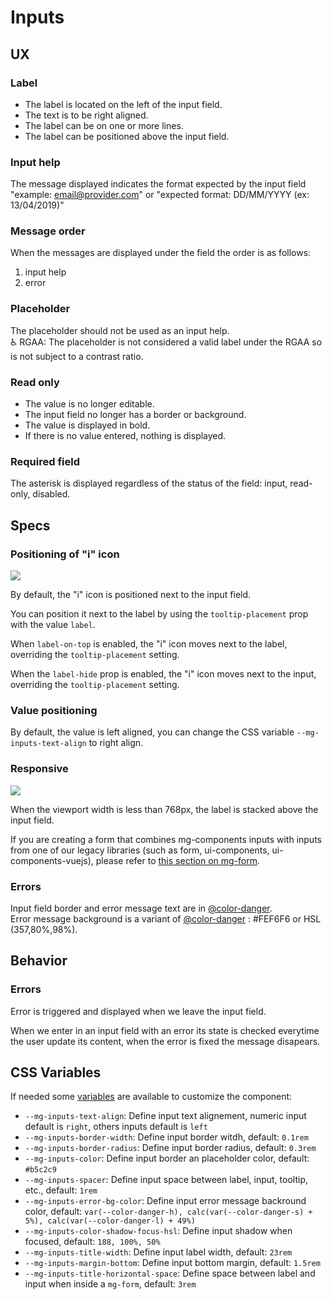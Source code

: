 
<Meta title="Molecules/Inputs/mg-input" />

# Inputs

## UX

### Label

- The label is located on the left of the input field.
- The text is to be right aligned.
- The label can be on one or more lines.
- The label can be positioned above the input field.

### Input help

The message displayed indicates the format expected by the input field "example: email@provider.com" or "expected format: DD/MM/YYYY (ex: 13/04/2019)"

### Message order

When the messages are displayed under the field the order is as follows:

1. input help
2. error

### Placeholder

The placeholder should not be used as an input help.  
♿ RGAA: The placeholder is not considered a valid label under the RGAA so is not subject to a contrast ratio.

### Read only

- The value is no longer editable.
- The input field no longer has a border or background.
- The value is displayed in bold.
- If there is no value entered, nothing is displayed.

### Required field

The asterisk is displayed regardless of the status of the field: input, read-only, disabled.

## Specs

### Positioning of "i" icon

![](./doc/img/mg-input-tooltip-position.png)

By default, the "i" icon is positioned next to the input field.

You can position it next to the label by using the `tooltip-placement` prop with the value `label`.

When `label-on-top` is enabled, the "i" icon moves next to the label, overriding the `tooltip-placement` setting.

When the `label-hide` prop is enabled, the "i" icon moves next to the input, overriding the `tooltip-placement` setting.

### Value positioning

By default, the value is left aligned, you can change the CSS variable `--mg-inputs-text-align` to right align.

### Responsive

![](./doc/img/mg-input-responsive.png)

When the viewport width is less than 768px, the label is stacked above the input field.

If you are creating a form that combines mg-components inputs with inputs from one of our legacy libraries (such as form, ui-components, ui-components-vuejs), please refer to [this section on mg-form](.?path=/docs/molecules-mg-form--docs#combining-mg-input--with-legacy-libraries).

### Errors

Input field border and error message text are in [@color-danger](./?path=/docs/style-colors--docs).  
Error message background is a variant of [@color-danger](./?path=/docs/style-colors--docs) : #FEF6F6 or HSL (357,80%,98%).

## Behavior

### Errors

Error is triggered and displayed when we leave the input field.

When we enter in an input field with an error its state is checked everytime the user update its content, when the error is fixed the message disapears.

## CSS Variables

If needed some [variables](./?path=/docs/css-variables--docs) are available to customize the component:

- `--mg-inputs-text-align`: Define input text alignement, numeric input default is `right`, others inputs default is `left`
- `--mg-inputs-border-width`: Define input border witdh, default: `0.1rem`
- `--mg-inputs-border-radius`: Define input border radius, default: `0.3rem`
- `--mg-inputs-color`: Define input border an placeholder color, default: `#b5c2c9`
- `--mg-inputs-spacer`: Define input space between label, input, tooltip, etc., default: `1rem`
- `--mg-inputs-error-bg-color`: Define input error message backround color, default: `var(--color-danger-h), calc(var(--color-danger-s) + 5%), calc(var(--color-danger-l) + 49%)`
- `--mg-inputs-color-shadow-focus-hsl`: Define input shadow when focused, default: `188, 100%, 50%`
- `--mg-inputs-title-width`: Define input label width, default: `23rem`
- `--mg-inputs-margin-bottom`: Define input bottom margin, default: `1.5rem`
- `--mg-inputs-title-horizontal-space`: Define space between label and input when inside a `mg-form`, default: `3rem`
